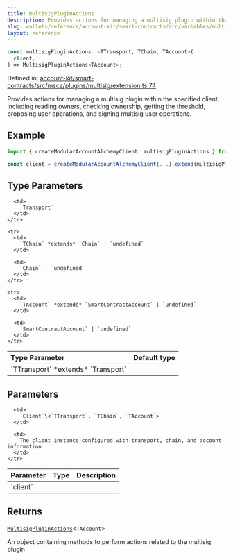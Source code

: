 ```yaml
---
title: multisigPluginActions
description: Provides actions for managing a multisig plugin within the specified client, including reading owners, checking ownership, getting the threshold, proposing user operations, and signing multisig user operations.
slug: wallets/reference/account-kit/smart-contracts/src/variables/multisigPluginActions
layout: reference
---
```


```ts
const multisigPluginActions: <TTransport, TChain, TAccount>(
  client,
) => MultisigPluginActions<TAccount>;
```

Defined in: [account-kit/smart-contracts/src/msca/plugins/multisig/extension.ts:74](https://github.com/alchemyplatform/aa-sdk/blob/e3c1a23e6e03f44bf2db3afddb97a91b175cba58/account-kit/smart-contracts/src/msca/plugins/multisig/extension.ts#L74)

Provides actions for managing a multisig plugin within the specified client, including reading owners, checking ownership, getting the threshold, proposing user operations, and signing multisig user operations.

## Example

```ts
import { createModularAccountAlchemyClient, multisigPluginActions } from "@account-kit/smart-contracts";

const client = createModularAccountAlchemyClient(...).extend(multisigPluginActions);
```

## Type Parameters

<table>
  <thead>
    <tr>
      <th align="left">Type Parameter</th>
      <th align="left">Default type</th>
    </tr>
  </thead>

  <tbody>
    <tr>
      <td>
        `TTransport` *extends* `Transport`
      </td>

      <td>
        `Transport`
      </td>
    </tr>

    <tr>
      <td>
        `TChain` *extends* `Chain` | `undefined`
      </td>

      <td>
        `Chain` | `undefined`
      </td>
    </tr>

    <tr>
      <td>
        `TAccount` *extends* `SmartContractAccount` | `undefined`
      </td>

      <td>
        `SmartContractAccount` | `undefined`
      </td>
    </tr>

  </tbody>
</table>

## Parameters

<table>
  <thead>
    <tr>
      <th align="left">Parameter</th>
      <th align="left">Type</th>
      <th align="left">Description</th>
    </tr>
  </thead>

  <tbody>
    <tr>
      <td>
        `client`
      </td>

      <td>
        `Client`\<`TTransport`, `TChain`, `TAccount`>
      </td>

      <td>
        The client instance configured with transport, chain, and account information
      </td>
    </tr>

  </tbody>
</table>

## Returns

[`MultisigPluginActions`](../type-aliases/MultisigPluginActions.mdx)\<`TAccount`>

An object containing methods to perform actions related to the multisig plugin
